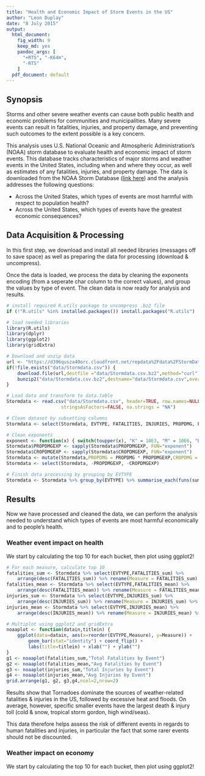 ```yaml
---
title: "Health and Economic Impact of Storm Events in the US"
author: "Leon Duplay"
date: "8 July 2015"
output:
  html_document:
    fig_width: 9
    keep_md: yes
    pandoc_args: [
      "+RTS", "-K64m",
      "-RTS"
    ]
  pdf_document: default
---
```


## Synopsis

Storms and other severe weather events can cause both public health and economic problems for communities and municipalities. Many severe events can result in fatalities, injuries, and property damage, and preventing such outcomes to the extent possible is a key concern.

This analysis uses U.S. National Oceanic and Atmospheric Administration's (NOAA) storm database to evaluate health and economic impact of storm events. This database tracks characteristics of major storms and weather events in the United States, including when and where they occur, as well as estimates of any fatalities, injuries, and property damage. The data is downloaded from the NOAA Storm Database ([link here](https://d396qusza40orc.cloudfront.net/repdata%2Fdata%2FStormData.csv.bz2)) and the analysis addresses the following questions:

* Across the United States, which types of events are most harmful with respect to population health?
* Across the United States, which types of events have the greatest economic consequences?

## Data Acquisition & Processing

In this first step, we download and install all needed libraries (messages off to save space) as well as preparing the data for processing (download & uncompress).

Once the data is loaded, we process the data by cleaning the exponents encoding (from a seperate char column to the correct values), and group the values by type of event. The clean data is now ready for analysis and results.

```r
# install required R.utils package to uncompress .bz2 file
if (!"R.utils" %in% installed.packages()) install.packages("R.utils")

# load needed libraries
library(R.utils)
library(dplyr)
library(ggplot2)
library(gridExtra)
```

```r
# Download and unzip data
url <- "https://d396qusza40orc.cloudfront.net/repdata%2Fdata%2FStormData.csv.bz2"
if(!file.exists("data/Stormdata.csv")) {
    download.file(url,destfile ="data/Stormdata.csv.bz2",method="curl")
    bunzip2("data/Stormdata.csv.bz2",destname="data/Stormdata.csv",overwrite=TRUE)
}

# Load data and transform to data.table
Stormdata <- read.csv("data/Stormdata.csv", header=TRUE, row.names=NULL, 
                    stringsAsFactors=FALSE, na.strings = "NA")

# Clean dataset by subsetting columns
Stormdata <- select(Stormdata, EVTYPE, FATALITIES, INJURIES, PROPDMG, PROPDMGEXP, CROPDMG, CROPDMGEXP)

# Clean exponents
exponent <- function(x) { switch(toupper(x), "K" = 10E3, "M" = 10E6, "B" = 10E9 , 1)}
Stormdata$PROPDMGEXP <- sapply(Stormdata$PROPDMGEXP, FUN="exponent")
Stormdata$CROPDMGEXP <- sapply(Stormdata$CROPDMGEXP, FUN="exponent")
Stormdata <- mutate(Stormdata,PROPDMG = PROPDMG * PROPDMGEXP,CROPDMG = CROPDMG * CROPDMGEXP)
Stormdata <- select(Stormdata, -PROPDMGEXP, -CROPDMGEXP)

# Finish data processing by grouping by EVTYPE
Stormdata <- Stormdata %>% group_by(EVTYPE) %>% summarise_each(funs(sum,mean))
```

## Results

Now we have processed and cleaned the data, we can perform the analysis needed to understand which types of events are most harmful economically and to people's health.

### Weather event impact on health

We start by calculating the top 10 for each bucket, then plot using ggplot2!

```r
# For each measure, calculate top 10
fatalities_sum <- Stormdata %>% select(EVTYPE,FATALITIES_sum) %>% 
    arrange(desc(FATALITIES_sum)) %>% rename(Measure = FATALITIES_sum) %>%top_n(10,Measure)
fatalities_mean <- Stormdata %>% select(EVTYPE,FATALITIES_mean) %>% 
    arrange(desc(FATALITIES_mean)) %>% rename(Measure = FATALITIES_mean) %>% top_n(10,Measure)
injuries_sum <- Stormdata %>% select(EVTYPE,INJURIES_sum) %>% 
    arrange(desc(INJURIES_sum)) %>% rename(Measure = INJURIES_sum) %>% top_n(10,Measure)
injuries_mean <- Stormdata %>% select(EVTYPE,INJURIES_mean) %>%
    arrange(desc(INJURIES_mean)) %>% rename(Measure = INJURIES_mean) %>% top_n(10,Measure)
```

```r
# Multiplot using ggplot2 and gridExtra
noaaplot <- function(datain,titlein) {
    ggplot(data=datain, aes(x=reorder(EVTYPE,Measure), y=Measure)) +
        geom_bar(stat="identity") + coord_flip() + 
        labs(title=titlein) + xlab("") + ylab("")
}
g1 <- noaaplot(fatalities_sum,"Total Fatalities by Event")
g2 <- noaaplot(fatalities_mean,"Avg Fatalities by Event")
g3 <- noaaplot(injuries_sum,"Total Injuries by Event")
g4 <- noaaplot(injuries_mean,"Avg Injuries by Event")
grid.arrange(g1, g2, g3,g4,ncol=2,nrow=2)
```

Results show that Tornadoes dominate the sources of weather-related fatalities & injuries in the US, followed by excessive heat and floods. On average, however, specific smaller events have the largest death & injury toll (cold & snow, tropical storm gordon, high wind/seas). 

This data therefore helps assess the risk of different events in regards to human fatalities and injuries, in particular the fact that some rarer events should not be discounted.

### Weather impact on economy

We start by calculating the top 10 for each bucket, then plot using ggplot2!
